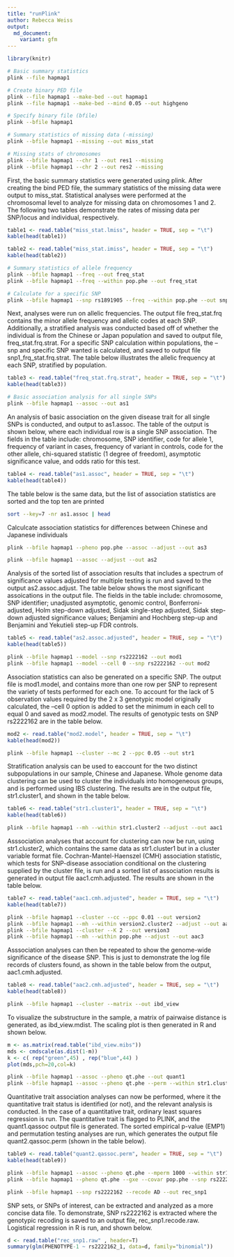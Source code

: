 ```yaml
---
title: "runPlink"
author: Rebecca Weiss
output:
  md_document: 
    variant: gfm
---
```


```r
library(knitr)
```

```bash
# Basic summary statistics
plink --file hapmap1

# Create binary PED file
plink --file hapmap1 --make-bed --out hapmap1
plink --file hapmap1 --make-bed --mind 0.05 --out highgeno

# Specify binary file (bfile)
plink --bfile hapmap1

# Summary statistics of missing data (-missing)
plink --bfile hapmap1 --missing --out miss_stat

# Missing stats of chromosomes
plink --bfile hapmap1 --chr 1 --out res1 --missing
plink --bfile hapmap1 --chr 2 --out res2 --missing
```

First, the basic summary statistics were generated using plink. After creating the bind PED file, the summary statistics of the missing data were output to miss_stat. Statistical analyses were performed at the chromosomal level to analyze for missing data on chromosomes 1 and 2. The following two tables demonstrate the rates of missing data per SNP/locus and individual, respectively. 
```r
table1 <- read.table("miss_stat.lmiss", header = TRUE, sep = "\t")
kable(head(table1))
```

```r
table2 <- read.table("miss_stat.imiss", header = TRUE, sep = "\t")
kable(head(table2))
```


```bash
# Summary statistics of allele frequency
plink --bfile hapmap1 --freq --out freq_stat
plink --bfile hapmap1 --freq --within pop.phe --out freq_stat

# Calculate for a specific SNP
plink --bfile hapmap1 --snp rs1891905 --freq --within pop.phe --out snp1_frq_stat
```

Next, analyses were run on allelic frequencies. The output file freq_stat.frq contains the minor allele frequency and allelic codes at each SNP. Additionally, a stratified analysis was conducted based off of whether the individual is from the Chinese or Japan population and saved to output file, freq_stat.frq.strat. For a specific SNP calculation within populations, the --snp and specific SNP wanted is calculated, and saved to output file snp1_frq_stat.frq.strat. The table below illustrates the allelic frequency at each SNP, stratified by population.

```r
table3 <- read.table("freq_stat.frq.strat", header = TRUE, sep = "\t")
kable(head(table3))
```

```bash
# Basic association analysis for all single SNPs
plink --bfile hapmap1 --assoc --out as1
```

An analysis of basic association on the given disease trait for all single SNPs is conducted, and output to as1.assoc. The table of the output is shown below, where each individual row is a single SNP association. The fields in the table include: chromosome, SNP identifier, code for allele 1, frequency of variant in cases, frequency of variant in controls, code for the other allele, chi-squared statistic (1 degree of freedom), asymptotic significance value, and odds ratio for this test. 

```r
table4 <- read.table("as1.assoc", header = TRUE, sep = "\t")
kable(head(table4))
```

The table below is the same data, but the list of association statistics are sorted and the top ten are printed
```bash
sort --key=7 -nr as1.assoc | head
```

Calculcate association statistics for differences between Chinese and Japanese individuals
```bash
plink --bfile hapmap1 --pheno pop.phe --assoc --adjust --out as3
```


```bash
plink --bfile hapmap1 --assoc --adjust --out as2
```
Analysis of the sorted list of association results that includes a spectrum of significance values adjusted for multiple testing is run and saved to the output as2.assoc.adjust. The table below shows the most significant assoications in the output file. The fields in the table include: chromosome, SNP identifier; unadjusted asymptotic, genomic control, Bonferroni-adjusted, Holm step-down adjusted, Sidak single-step adjusted, Sidak step-down adjusted significance values; Benjamini and Hochberg step-up and Benjamini and Yekutieli step-up FDR controls. 

```r
table5 <- read.table("as2.assoc.adjusted", header = TRUE, sep = "\t")
kable(head(table5))
```


```bash
plink --bfile hapmap1 --model --snp rs2222162 --out mod1
plink --bfile hapmap1 --model --cell 0 --snp rs2222162 --out mod2
```

Association statistics can also be generated on a specific SNP. The output file is  mod1.model, and contains more than one row per SNP to represent the variety of tests performed for each one. To account for the lack of 5 observation values required by the 2 x 3 genotypic model originally calculated, the --cell 0 option is added to set the minimum in each cell to equal 0 and saved as mod2.model. The results of genotypic tests on SNP rs2222162 are in the table below.

```r
mod2 <- read.table("mod2.model", header = TRUE, sep = "\t")
kable(head(mod2))
```


```bash
plink --bfile hapmap1 --cluster --mc 2 --ppc 0.05 --out str1
```

Stratification analysis can be used to eaccount for the two distinct subpopulations in our sample, Chinese and Japanese. Whole genome data clustering can be used to cluster the individuals into homogeneous groups, and is performed using IBS clustering. The results are in the output file, str1.cluster1, and shown in the table below. 

```r
table6 <- read.table("str1.cluster1", header = TRUE, sep = "\t")
kable(head(table6))
```

```bash
plink --bfile hapmap1 --mh --within str1.cluster2 --adjust --out aac1
```

Asssociation analyses that account for clustering can now be run, using str1.cluster2, which contains the same data as str1.cluster1 but in a cluster variable format file. Cochran-Mantel-Haenszel (CMH) association statistic, which tests for SNP-disease association conditional on the clustering supplied by the cluster file, is run and a sorted list of association results is generated in output file aac1.cmh.adjusted. The results are shown in the table below. 

```r
table7 <- read.table("aac1.cmh.adjusted", header = TRUE, sep = "\t")
kable(head(table7))
```


```bash
plink --bfile hapmap1 --cluster --cc --ppc 0.01 --out version2
plink --bfile hapmap1 --mh --within version2.cluster2 --adjust --out aac2
plink --bfile hapmap1 --cluster --K 2 --out version3
plink --bfile hapmap1 --mh --within pop.phe --adjust --out aac3
```

Asssociation analyses can then be repeated to show the genome-wide significance of the disease SNP. This is just to demonstrate the log file records of clusters found, as shown in the table below from the output, aac1.cmh.adjusted.

```r
table8 <- read.table("aac2.cmh.adjusted", header = TRUE, sep = "\t")
kable(head(table8))
```


```bash
plink --bfile hapmap1 --cluster --matrix --out ibd_view
```

To visualize the substructure in the sample, a matrix of pairwaise distance is generated, as ibd_view.mdist. The scaling plot is then generated in R and shown below. 

```r
m <- as.matrix(read.table("ibd_view.mibs"))
mds <- cmdscale(as.dist(1-m))
k <- c( rep("green",45) , rep("blue",44) )
plot(mds,pch=20,col=k)
```


```bash
plink --bfile hapmap1 --assoc --pheno qt.phe --out quant1
plink --bfile hapmap1 --assoc --pheno qt.phe --perm --within str1.cluster2 --out quant2
```

Quantitative trait association analyses can now be performed, where it the quantitative trait status is identified (or not), and the relevant analysis is conducted. In the case of a quantitative trait, ordinary least squares regression is run. The quantitative trait is flagged to PLINK, and the quant1.qassoc output file is generated. The sorted empirical p-value (EMP1) and permutation testing analyses are run, which generates the output file quant2.qassoc.perm (shown in the table below). 

```r
table9 <- read.table("quant2.qassoc.perm", header = TRUE, sep = "\t")
kable(head(table9))
```

```bash
plink --bfile hapmap1 --assoc --pheno qt.phe --mperm 1000 --within str1.cluster2 --out quant3
plink --bfile hapmap1 --pheno qt.phe --gxe --covar pop.phe --snp rs2222162 --out quant3
```

```bash
plink --bfile hapmap1 --snp rs2222162 --recode AD --out rec_snp1
```

SNP sets, or SNPs of interest, can be extracted and analyzed as a more concise data file. To demonstrate, SNP rs2222162 is extracted where the genotypic recoding is saved to an output file, rec_snp1.recode.raw. Logistical regression in R is run, and shown below.

```r
d <- read.table("rec_snp1.raw" , header=T)
summary(glm(PHENOTYPE-1 ~ rs2222162_1, data=d, family="binomial"))
```

